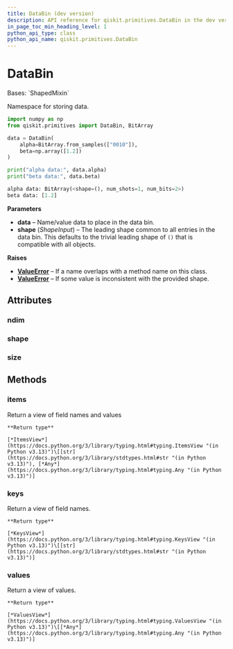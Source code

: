 ```yaml
---
title: DataBin (dev version)
description: API reference for qiskit.primitives.DataBin in the dev version of qiskit
in_page_toc_min_heading_level: 1
python_api_type: class
python_api_name: qiskit.primitives.DataBin
---
```


# DataBin

<Class id="qiskit.primitives.DataBin" isDedicatedPage={true} github="https://github.com/Qiskit/qiskit/tree/main/qiskit/primitives/containers/data_bin.py#L32-L150" signature="qiskit.primitives.DataBin(*, shape=(), **data)" modifiers="class">
  Bases: `ShapedMixin`

  Namespace for storing data.

  ```python
  import numpy as np
  from qiskit.primitives import DataBin, BitArray

  data = DataBin(
      alpha=BitArray.from_samples(["0010"]),
      beta=np.array([1.2])
  )

  print("alpha data:", data.alpha)
  print("beta data:", data.beta)
  ```

  ```python
  alpha data: BitArray(<shape=(), num_shots=1, num_bits=2>)
  beta data: [1.2]
  ```

  **Parameters**

  *   **data** – Name/value data to place in the data bin.
  *   **shape** (*ShapeInput*) – The leading shape common to all entries in the data bin. This defaults to the trivial leading shape of `()` that is compatible with all objects.

  **Raises**

  *   [**ValueError**](https://docs.python.org/3/library/exceptions.html#ValueError "(in Python v3.13)") – If a name overlaps with a method name on this class.
  *   [**ValueError**](https://docs.python.org/3/library/exceptions.html#ValueError "(in Python v3.13)") – If some value is inconsistent with the provided shape.

  ## Attributes

  ### ndim

  <Attribute id="qiskit.primitives.DataBin.ndim" />

  ### shape

  <Attribute id="qiskit.primitives.DataBin.shape" />

  ### size

  <Attribute id="qiskit.primitives.DataBin.size" />

  ## Methods

  ### items

  <Function id="qiskit.primitives.DataBin.items" github="https://github.com/Qiskit/qiskit/tree/main/qiskit/primitives/containers/data_bin.py#L132-L134" signature="items()">
    Return a view of field names and values

    **Return type**

    [*ItemsView*](https://docs.python.org/3/library/typing.html#typing.ItemsView "(in Python v3.13)")\[[str](https://docs.python.org/3/library/stdtypes.html#str "(in Python v3.13)"), [*Any*](https://docs.python.org/3/library/typing.html#typing.Any "(in Python v3.13)")]
  </Function>

  ### keys

  <Function id="qiskit.primitives.DataBin.keys" github="https://github.com/Qiskit/qiskit/tree/main/qiskit/primitives/containers/data_bin.py#L124-L126" signature="keys()">
    Return a view of field names.

    **Return type**

    [*KeysView*](https://docs.python.org/3/library/typing.html#typing.KeysView "(in Python v3.13)")\[[str](https://docs.python.org/3/library/stdtypes.html#str "(in Python v3.13)")]
  </Function>

  ### values

  <Function id="qiskit.primitives.DataBin.values" github="https://github.com/Qiskit/qiskit/tree/main/qiskit/primitives/containers/data_bin.py#L128-L130" signature="values()">
    Return a view of values.

    **Return type**

    [*ValuesView*](https://docs.python.org/3/library/typing.html#typing.ValuesView "(in Python v3.13)")\[[*Any*](https://docs.python.org/3/library/typing.html#typing.Any "(in Python v3.13)")]
  </Function>
</Class>

